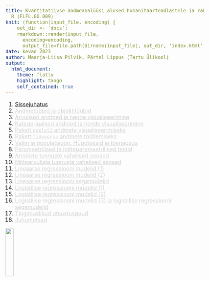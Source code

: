 ```yaml
---
title: Kvantitatiivse andmeanalüüsi alused humanitaarteadlastele ja rakendustarkvara
  R (FLFL.00.009)
knit: (function(input_file, encoding) {
    out_dir <- 'docs';
    rmarkdown::render(input_file,
      encoding=encoding,
      output_file=file.path(dirname(input_file), out_dir, 'index.html'))})
date: kevad 2023 
author: Maarja-Liisa Pilvik, Pärtel Lippus (Tartu Ülikool)
output: 
  html_document:
    theme: flatly
    highlight: tango
    self_contained: true
---
```


<style>
body {
    font-size: 18px; 
}
.vana {
    color: lightgrey;
}
.vana a {
    color: inherit;
}
</style>

1. [Sissejuhatus](1-sissejuhatus.html)  
2. <span class="vana">[Andmetüübid ja objektitüübid](2-andmetyybid_objektityybid.html)</span>  
3. <span class="vana">[Arvulised andmed ja nende visualiseerimine](3-arvulised.html)</span>  
4. <span class="vana">[Kategoriaalsed andmed ja nende visualiseerimine](4-kategoriaalsed.html)</span>  
5. <span class="vana">[Pakett `ggplot2` andmete visualiseerimiseks](5-ggplot2.html)</span>  
6. <span class="vana">[Pakett `tidyverse` andmete töötlemiseks](6-tidyverse.html)</span>  
7. <span class="vana">[Valim ja populatsioon. Hüpoteesid ja tõenäosus](7-valim_hypoteesid.html)</span>  
8. <span class="vana">[Parameetrilised ja mitteparameetrilised testid](8-parameetrilised_mitteparameetrilised.html)</span>  
9. <span class="vana">[Arvuliste tunnuste vahelised seosed](9-arvuliste_seosed.html)</span>   
10. <span class="vana">[Mittearvuliste tunnuste vahelised seosed](10-mittearvuliste_seosed.html)</span>    
11. <span class="vana">[Lineaarse regressiooni mudelid (1)](11-lineaarsed1.html)</span>   
12. <span class="vana">[Lineaarse regressiooni mudelid (2)](12-lineaarsed2.html)</span>  
13. <span class="vana">[Lineaarse regressiooni segamudelid](13-lineaarsed_sega.html)</span>  
14. <span class="vana">[Logistilise regressiooni mudelid (1)](14-logistilised1.html)</span>   
15. <span class="vana">[Logistilise regressiooni mudelid (2)](15-logistilised2.html)</span>  
16. <span class="vana">[Logistilise regressiooni mudelid (3) ja logistilise regressiooni segamudelid](16-logistilised3_sega.html)</span>   
17. <span class="vana">[Tingimuslikud otsustuspuud](17-otsustuspuud.html)</span>  
18. <span class="vana">[Juhumetsad](18-juhumetsad.html)</span> 


![](imgs/HITSA_logo.png){width=20%}